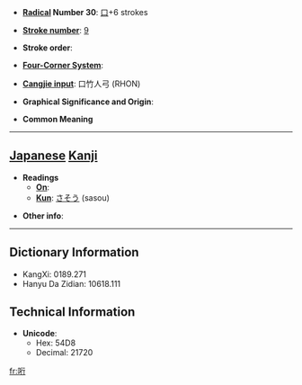 * '''[[Wiktionary:Chinese radical index| Radical]] Number 30''': [[Wiktionary:Chinese radical index 口|口]]+6 strokes

* '''[[Wiktionary:Chinese total strokes index|Stroke number]]''': [[Wiktionary:Chinese total strokes index 9|9]]

* '''Stroke order''': 

* '''[[Wiktionary:Chinese four corner index|Four-Corner System]]''': 

* '''[[Wiktionary:Chinese Cangjie index|Cangjie input]]''': 口竹人弓 (RHON)

* '''Graphical Significance and Origin''': 

* '''Common Meaning'''

----

== [[Japanese]] [[Kanji]] ==

* '''Readings'''
** '''[[On]]''': 
** '''[[Kun]]''': [[さそう]] (sasou)

* '''Other info''':  

----

== Dictionary Information ==

* KangXi: 0189.271
* Hanyu Da Zidian: 10618.111

== Technical Information ==

* '''Unicode''':
** Hex: 54D8
** Decimal: 21720

[[fr:哘]]